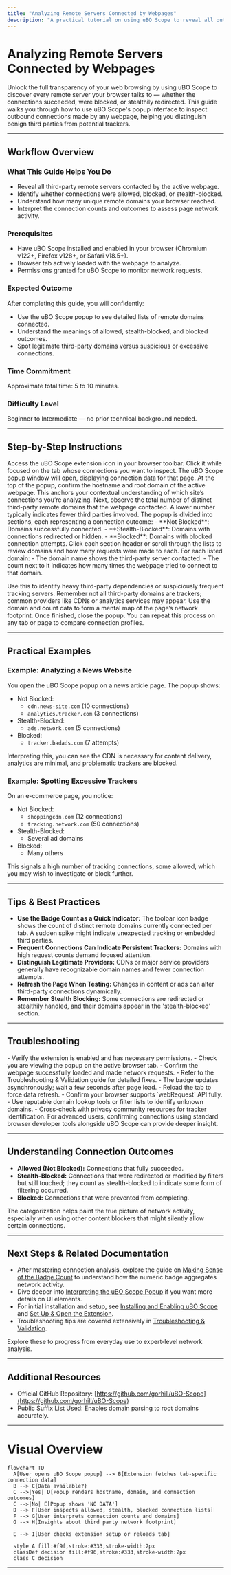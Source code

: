 ```yaml
---
title: "Analyzing Remote Servers Connected by Webpages"
description: "A practical tutorial on using uBO Scope to reveal all outbound connections made by a website—whether loaded or merely attempted. Users will learn how to distinguish legitimate third parties from potential trackers and how to interpret connection outcomes."
---
```


# Analyzing Remote Servers Connected by Webpages

Unlock the full transparency of your web browsing by using uBO Scope to discover every remote server your browser talks to — whether the connections succeeded, were blocked, or stealthily redirected. This guide walks you through how to use uBO Scope's popup interface to inspect outbound connections made by any webpage, helping you distinguish benign third parties from potential trackers.

---

## Workflow Overview

### What This Guide Helps You Do
- Reveal all third-party remote servers contacted by the active webpage.
- Identify whether connections were allowed, blocked, or stealth-blocked.
- Understand how many unique remote domains your browser reached.
- Interpret the connection counts and outcomes to assess page network activity.

### Prerequisites
- Have uBO Scope installed and enabled in your browser (Chromium v122+, Firefox v128+, or Safari v18.5+).
- Browser tab actively loaded with the webpage to analyze.
- Permissions granted for uBO Scope to monitor network requests.

### Expected Outcome
After completing this guide, you will confidently: 
- Use the uBO Scope popup to see detailed lists of remote domains connected.
- Understand the meanings of allowed, stealth-blocked, and blocked outcomes.
- Spot legitimate third-party domains versus suspicious or excessive connections.

### Time Commitment
Approximate total time: 5 to 10 minutes.

### Difficulty Level
Beginner to Intermediate — no prior technical background needed.

---

## Step-by-Step Instructions

<Steps>
<Step title="Open uBO Scope Popup on the Active Tab">
Access the uBO Scope extension icon in your browser toolbar. Click it while focused on the tab whose connections you want to inspect. The uBO Scope popup window will open, displaying connection data for that page.
</Step>
<Step title="Identify the Main Hostname and Domain">
At the top of the popup, confirm the hostname and root domain of the active webpage. This anchors your contextual understanding of which site’s connections you’re analyzing.
</Step>
<Step title="Review the 'domains connected' Count">
Next, observe the total number of distinct third-party remote domains that the webpage contacted. A lower number typically indicates fewer third parties involved.
</Step>
<Step title="Explore Connection Outcome Sections">
The popup is divided into sections, each representing a connection outcome:
- **Not Blocked**: Domains successfully connected.
- **Stealth-Blocked**: Domains with connections redirected or hidden.
- **Blocked**: Domains with blocked connection attempts.
Click each section header or scroll through the lists to review domains and how many requests were made to each.
</Step>
<Step title="Interpret Domain Names and Counts">
For each listed domain:
- The domain name shows the third-party server contacted.
- The count next to it indicates how many times the webpage tried to connect to that domain.

Use this to identify heavy third-party dependencies or suspiciously frequent tracking servers.
</Step>
<Step title="Consider the Context of Connections">
Remember not all third-party domains are trackers; common providers like CDNs or analytics services may appear. Use the domain and count data to form a mental map of the page’s network footprint.
</Step>
<Step title="Close the Popup and Repeat as Needed">
Once finished, close the popup. You can repeat this process on any tab or page to compare connection profiles.
</Step>
</Steps>

---

## Practical Examples

### Example: Analyzing a News Website
You open the uBO Scope popup on a news article page. The popup shows:
- Not Blocked:
  - `cdn.news-site.com` (10 connections)
  - `analytics.tracker.com` (3 connections)
- Stealth-Blocked:
  - `ads.network.com` (5 connections)
- Blocked:
  - `tracker.badads.com` (7 attempts)

Interpreting this, you can see the CDN is necessary for content delivery, analytics are minimal, and problematic trackers are blocked.

### Example: Spotting Excessive Trackers
On an e-commerce page, you notice:
- Not Blocked:
  - `shoppingcdn.com` (12 connections)
  - `tracking.network.com` (50 connections)
- Stealth-Blocked:
  - Several ad domains
- Blocked:
  - Many others

This signals a high number of tracking connections, some allowed, which you may wish to investigate or block further.

---

## Tips & Best Practices

- **Use the Badge Count as a Quick Indicator:** The toolbar icon badge shows the count of distinct remote domains currently connected per tab. A sudden spike might indicate unexpected tracking or embedded third parties.
- **Frequent Connections Can Indicate Persistent Trackers:** Domains with high request counts demand focused attention.
- **Distinguish Legitimate Providers:** CDNs or major service providers generally have recognizable domain names and fewer connection attempts.
- **Refresh the Page When Testing:** Changes in content or ads can alter third-party connections dynamically.
- **Remember Stealth Blocking:** Some connections are redirected or stealthily handled, and their domains appear in the 'stealth-blocked' section.

---

## Troubleshooting

<AccordionGroup title="Troubleshooting Common Issues">
<Accordion title="No Data or Empty Popup">
- Verify the extension is enabled and has necessary permissions.
- Check you are viewing the popup on the active browser tab.
- Confirm the webpage successfully loaded and made network requests.
- Refer to the Troubleshooting & Validation guide for detailed fixes.
</Accordion>
<Accordion title="Badge Count Not Updating">
- The badge updates asynchronously; wait a few seconds after page load.
- Reload the tab to force data refresh.
- Confirm your browser supports `webRequest` API fully.
</Accordion>
<Accordion title="Unrecognized Domains or Suspicious Activity">
- Use reputable domain lookup tools or filter lists to identify unknown domains.
- Cross-check with privacy community resources for tracker identification.
</Accordion>
</AccordionGroup>

<Tip>
For advanced users, confirming connections using standard browser developer tools alongside uBO Scope can provide deeper insight.
</Tip>

---

## Understanding Connection Outcomes

- **Allowed (Not Blocked):** Connections that fully succeeded.
- **Stealth-Blocked:** Connections that were redirected or modified by filters but still touched; they count as stealth-blocked to indicate some form of filtering occurred.
- **Blocked:** Connections that were prevented from completing.

The categorization helps paint the true picture of network activity, especially when using other content blockers that might silently allow certain connections.

---

## Next Steps & Related Documentation

- After mastering connection analysis, explore the guide on [Making Sense of the Badge Count](/guides/analyzing-network-connections/badge-count-deep-dive) to understand how the numeric badge aggregates network activity.
- Dive deeper into [Interpreting the uBO Scope Popup](/guides/getting-started/understanding-the-popup) if you want more details on UI elements.
- For initial installation and setup, see [Installing and Enabling uBO Scope](/guides/getting-started/install-extension) and [Set Up & Open the Extension](/getting-started/configuration-first-use/initial-setup-and-access).
- Troubleshooting tips are covered extensively in [Troubleshooting & Validation](/getting-started/configuration-first-use/quick-troubleshooting).

Explore these to progress from everyday use to expert-level network analysis.

---

## Additional Resources
- Official GitHub Repository: [https://github.com/gorhill/uBO-Scope](https://github.com/gorhill/uBO-Scope)
- Public Suffix List Used: Enables domain parsing to root domains accurately.


---

# Visual Overview
```mermaid
flowchart TD
  A[User opens uBO Scope popup] --> B[Extension fetches tab-specific connection data]
  B --> C{Data available?}
  C -->|Yes| D[Popup renders hostname, domain, and connection outcomes]
  C -->|No| E[Popup shows 'NO DATA']
  D --> F[User inspects allowed, stealth, blocked connection lists]
  F --> G[User interprets connection counts and domains]
  G --> H[Insights about third party network footprint]

  E --> I[User checks extension setup or reloads tab]

  style A fill:#f9f,stroke:#333,stroke-width:2px
  classDef decision fill:#f96,stroke:#333,stroke-width:2px
  class C decision
```

---
